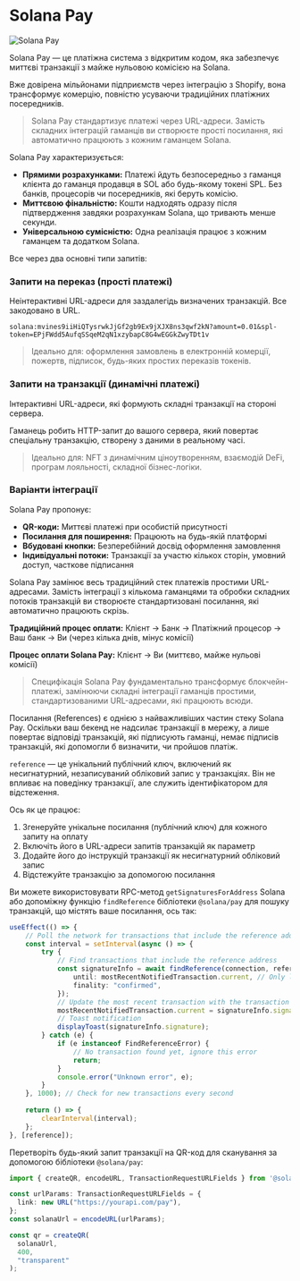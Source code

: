 
# Solana Pay

![Solana Pay](/graphics/course-banners/solana-pay.png)

Solana Pay — це платіжна система з відкритим кодом, яка забезпечує миттєві транзакції з майже нульовою комісією на Solana.

Вже довірена мільйонами підприємств через інтеграцію з Shopify, вона трансформує комерцію, повністю усуваючи традиційних платіжних посередників.

> Solana Pay стандартизує платежі через URL-адреси. Замість складних інтеграцій гаманців ви створюєте прості посилання, які автоматично працюють з кожним гаманцем Solana.

<ArticleSection name="Основні функціональні можливості" id="core-functionalities" level="h2" />

Solana Pay характеризується:
- **Прямими розрахунками:** Платежі йдуть безпосередньо з гаманця клієнта до гаманця продавця в SOL або будь-якому токені SPL. Без банків, процесорів чи посередників, які беруть комісію.
- **Миттєвою фінальністю:** Кошти надходять одразу після підтвердження завдяки розрахункам Solana, що тривають менше секунди.
- **Універсальною сумісністю:** Одна реалізація працює з кожним гаманцем та додатком Solana.

Все через два основні типи запитів:

### Запити на переказ (прості платежі)

Неінтерактивні URL-адреси для заздалегідь визначених транзакцій. Все закодовано в URL.

```
solana:mvines9iiHiQTysrwkJjGf2gb9Ex9jXJX8ns3qwf2kN?amount=0.01&spl-token=EPjFWdd5AufqSSqeM2qN1xzybapC8G4wEGGkZwyTDt1v
```

> Ідеально для: оформлення замовлень в електронній комерції, пожертв, підписок, будь-яких простих переказів токенів.

### Запити на транзакції (динамічні платежі)

Інтерактивні URL-адреси, які формують складні транзакції на стороні сервера.

Гаманець робить HTTP-запит до вашого сервера, який повертає спеціальну транзакцію, створену з даними в реальному часі.

> Ідеально для: NFT з динамічним ціноутворенням, взаємодій DeFi, програм лояльності, складної бізнес-логіки.

### Варіанти інтеграції

Solana Pay пропонує:
- **QR-коди:** Миттєві платежі при особистій присутності
- **Посилання для поширення:** Працюють на будь-якій платформі
- **Вбудовані кнопки:** Безперебійний досвід оформлення замовлення
- **Індивідуальні потоки:** Транзакції за участю кількох сторін, умовний доступ, часткове підписання

<ArticleSection name="Чому це важливо" id="why-it-matters" level="h2" />

Solana Pay замінює весь традиційний стек платежів простими URL-адресами. Замість інтеграції з кількома гаманцями та обробки складних потоків транзакцій ви створюєте стандартизовані посилання, які автоматично працюють скрізь.

**Традиційний процес оплати:** Клієнт → Банк → Платіжний процесор → Ваш банк → Ви (через кілька днів, мінус комісії)

**Процес оплати Solana Pay:** Клієнт → Ви (миттєво, майже нульові комісії)

> Специфікація Solana Pay фундаментально трансформує блокчейн-платежі, замінюючи складні інтеграції гаманців простими, стандартизованими URL-адресами, які працюють всюди.

<ArticleSection name="Reference" id="reference" level="h2" />

Посилання (References) є однією з найважливіших частин стеку Solana Pay. Оскільки ваш бекенд не надсилає транзакції в мережу, а лише повертає відповіді транзакцій, які підписують гаманці, немає підписів транзакцій, які допомогли б визначити, чи пройшов платіж.

`reference` — це унікальний публічний ключ, включений як несигнатурний, незаписуваний обліковий запис у транзакціях. Він не впливає на поведінку транзакції, але служить ідентифікатором для відстеження.

Ось як це працює:
1. Згенеруйте унікальне посилання (публічний ключ) для кожного запиту на оплату
2. Включіть його в URL-адреси запитів транзакцій як параметр
3. Додайте його до інструкцій транзакції як несигнатурний обліковий запис
4. Відстежуйте транзакцію за допомогою посилання

Ви можете використовувати RPC-метод `getSignaturesForAddress` Solana або допоміжну функцію `findReference` бібліотеки `@solana/pay` для пошуку транзакцій, що містять ваше посилання, ось так:

```ts
useEffect(() => {
    // Poll the network for transactions that include the reference address
    const interval = setInterval(async () => {
        try {
            // Find transactions that include the reference address
            const signatureInfo = await findReference(connection, reference, {
                until: mostRecentNotifiedTransaction.current, // Only look for transactions after the most recent one we've found
                finality: "confirmed",
            });
            // Update the most recent transaction with the transaction we just found
            mostRecentNotifiedTransaction.current = signatureInfo.signature;
            // Toast notification
            displayToast(signatureInfo.signature);
        } catch (e) {
            if (e instanceof FindReferenceError) {
                // No transaction found yet, ignore this error
                return;
            }
            console.error("Unknown error", e);
        }
    }, 1000); // Check for new transactions every second
    
    return () => {
        clearInterval(interval);
    };
}, [reference]);
```

<ArticleSection name="QR Code Generation" id="qr-code-generation" level="h2" />

Перетворіть будь-який запит транзакції на QR-код для сканування за допомогою бібліотеки `@solana/pay`:

```ts
import { createQR, encodeURL, TransactionRequestURLFields } from '@solana/pay'; 

const urlParams: TransactionRequestURLFields = {
  link: new URL("https://yourapi.com/pay"),
};
const solanaUrl = encodeURL(urlParams);

const qr = createQR(
  solanaUrl,
  400,
  "transparent"
);
```